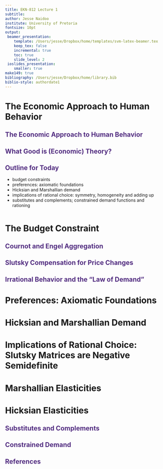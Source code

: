 ```yaml
---
title: EKN-812 Lecture 1
subtitle:
author: Jesse Naidoo
institute: University of Pretoria
fontsize: 10pt
output:
 beamer_presentation:
    template: /Users/jesse/Dropbox/home/templates/svm-latex-beamer.tex
    keep_tex: false
    incremental: true
    toc: true
    slide_level: 2
 ioslides_presentation:
    smaller: true
make149: true
bibliography: /Users/jesse/Dropbox/home/library.bib
biblio-style: authordate1
---
```


<style>
slides > slide.backdrop {
  background: white;
  border-bottom: 0px;
  box-shadow: 0 0 0;
}


slides > slide {
  font-family: 'Open Sans', Helvetica, Arial, sans-serif;
  border-bottom: 3px solid  #F66733;
  box-shadow:  0 3px 0 #522D80;

}

.title-slide hgroup h1 {
  color: #522D80;
}



h2 {

  color: #522D80;
}

slides > slide.dark {
  background: #522D80 !important;
  border-bottom: 0;
  box-shadow: 0 0 0;
}

.segue h2 {
  color: white;
}

slides > slide.title-slide {
  border-bottom: 0;
  box-shadow: 0 0 0;
}

ol, ul {

padding-bottom: 10px;

}

</style>



# The Economic Approach to Human Behavior

## The Economic Approach to Human Behavior

## What Good is (Economic) Theory?

## Outline for Today

- budget constraints
- preferences: axiomatic foundations
- Hicksian and Marshallian demand
- implications of rational choice: symmetry, homogeneity and adding up
- substitutes and complements; constrained demand functions and rationing

# The Budget Constraint

## Cournot and Engel Aggregation

## Slutsky Compensation for Price Changes

## Irrational Behavior and the "Law of Demand"

# Preferences: Axiomatic Foundations

# Hicksian and Marshallian Demand

# Implications of Rational Choice: Slutsky Matrices are Negative Semidefinite

# Marshallian Elasticities

# Hicksian Elasticities

## Substitutes and Complements

## Constrained Demand

## References
